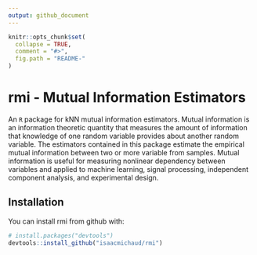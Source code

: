 ```yaml
---
output: github_document
---
```


<!-- README.md is generated from README.Rmd. Please edit that file -->

```r
knitr::opts_chunk$set(
  collapse = TRUE,
  comment = "#>",
  fig.path = "README-"
)
```

# rmi - Mutual Information Estimators

An `R` package for kNN mutual information estimators. Mutual information is an information theoretic quantity that measures the amount of information that knowledge of one random variable provides about another random variable. The estimators contained in this package estimate the empirical mutual information between two or more variable from samples. Mutual information is useful for measuring nonlinear dependency between variables and applied to machine learning, signal processing, independent component analysis, and experimental design. 

## Installation

You can install rmi from github with:

```r
# install.packages("devtools")
devtools::install_github("isaacmichaud/rmi")
```

